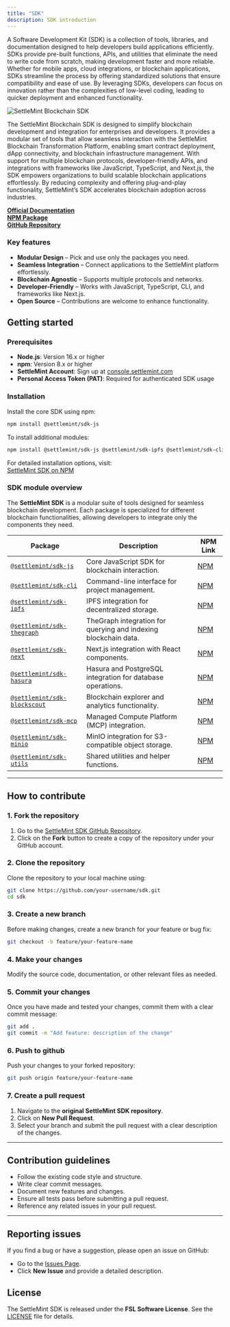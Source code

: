 ```yaml
---
title: "SDK"
description: SDK introduction
---
```


A Software Development Kit (SDK) is a collection of tools, libraries, and
documentation designed to help developers build applications efficiently. SDKs
provide pre-built functions, APIs, and utilities that eliminate the need to
write code from scratch, making development faster and more reliable. Whether
for mobile apps, cloud integrations, or blockchain applications, SDKs streamline
the process by offering standardized solutions that ensure compatibility and
ease of use. By leveraging SDKs, developers can focus on innovation rather than
the complexities of low-level coding, leading to quicker deployment and enhanced
functionality.

![SettleMint Blockchain SDK](../../../img/platfrom-components/sdk.png)

The SettleMint Blockchain SDK is designed to simplify blockchain development and
integration for enterprises and developers. It provides a modular set of tools
that allow seamless interaction with the SettleMint Blockchain Transformation
Platform, enabling smart contract deployment, dApp connectivity, and blockchain
infrastructure management. With support for multiple blockchain protocols,
developer-friendly APIs, and integrations with frameworks like JavaScript,
TypeScript, and Next.js, the SDK empowers organizations to build scalable
blockchain applications effortlessly. By reducing complexity and offering
plug-and-play functionality, SettleMint’s SDK accelerates blockchain adoption
across industries.

**[Official Documentation](https://console.settlemint.com/documentation)**  
**[NPM Package](https://www.npmjs.com/package/@settlemint/sdk-cli)**  
**[GitHub Repository](https://github.com/settlemint/sdk)**

### Key features

- **Modular Design** – Pick and use only the packages you need.
- **Seamless Integration** – Connect applications to the SettleMint platform
  effortlessly.
- **Blockchain Agnostic** – Supports multiple protocols and networks.
- **Developer-Friendly** – Works with JavaScript, TypeScript, CLI, and
  frameworks like Next.js.
- **Open Source** – Contributions are welcome to enhance functionality.

## Getting started

### Prerequisites

- **Node.js**: Version 16.x or higher
- **npm**: Version 8.x or higher
- **SettleMint Account**: Sign up at
  [console.settlemint.com](https://console.settlemint.com)
- **Personal Access Token (PAT)**: Required for authenticated SDK usage

### Installation

Install the core SDK using npm:

```sh
npm install @settlemint/sdk-js
```

To install additional modules:

```sh
npm install @settlemint/sdk-js @settlemint/sdk-ipfs @settlemint/sdk-cli
```

For detailed installation options, visit:  
[SettleMint SDK on NPM](https://www.npmjs.com/package/@settlemint/sdk-js)

### SDK module overview

The **SettleMint SDK** is a modular suite of tools designed for seamless
blockchain development. Each package is specialized for different blockchain
functionalities, allowing developers to integrate only the components they need.

| **Package**                                                                              | **Description**                                                 | **NPM Link**                                                    |
| ---------------------------------------------------------------------------------------- | --------------------------------------------------------------- | --------------------------------------------------------------- |
| [`@settlemint/sdk-js`](https://www.npmjs.com/package/@settlemint/sdk-js)                 | Core JavaScript SDK for blockchain interaction.                 | [NPM](https://www.npmjs.com/package/@settlemint/sdk-js)         |
| [`@settlemint/sdk-cli`](https://www.npmjs.com/package/@settlemint/sdk-cli)               | Command-line interface for project management.                  | [NPM](https://www.npmjs.com/package/@settlemint/sdk-cli)        |
| [`@settlemint/sdk-ipfs`](https://www.npmjs.com/package/@settlemint/sdk-ipfs)             | IPFS integration for decentralized storage.                     | [NPM](https://www.npmjs.com/package/@settlemint/sdk-ipfs)       |
| [`@settlemint/sdk-thegraph`](https://www.npmjs.com/package/@settlemint/sdk-thegraph)     | TheGraph integration for querying and indexing blockchain data. | [NPM](https://www.npmjs.com/package/@settlemint/sdk-thegraph)   |
| [`@settlemint/sdk-next`](https://www.npmjs.com/package/@settlemint/sdk-next)             | Next.js integration with React components.                      | [NPM](https://www.npmjs.com/package/@settlemint/sdk-next)       |
| [`@settlemint/sdk-hasura`](https://www.npmjs.com/package/@settlemint/sdk-hasura)         | Hasura and PostgreSQL integration for database operations.      | [NPM](https://www.npmjs.com/package/@settlemint/sdk-hasura)     |
| [`@settlemint/sdk-blockscout`](https://www.npmjs.com/package/@settlemint/sdk-blockscout) | Blockchain explorer and analytics functionality.                | [NPM](https://www.npmjs.com/package/@settlemint/sdk-blockscout) |
| [`@settlemint/sdk-mcp`](https://www.npmjs.com/package/@settlemint/sdk-mcp)               | Managed Compute Platform (MCP) integration.                     | [NPM](https://www.npmjs.com/package/@settlemint/sdk-mcp)        |
| [`@settlemint/sdk-minio`](https://www.npmjs.com/package/@settlemint/sdk-minio)           | MinIO integration for S3-compatible object storage.             | [NPM](https://www.npmjs.com/package/@settlemint/sdk-minio)      |
| [`@settlemint/sdk-utils`](https://www.npmjs.com/package/@settlemint/sdk-utils)           | Shared utilities and helper functions.                          | [NPM](https://www.npmjs.com/package/@settlemint/sdk-utils)      |

---

## How to contribute

### 1. Fork the repository

1. Go to the
   [SettleMint SDK GitHub Repository](https://github.com/settlemint/sdk).
2. Click on the **Fork** button to create a copy of the repository under your
   GitHub account.

### 2. Clone the repository

Clone the repository to your local machine using:

```sh
git clone https://github.com/your-username/sdk.git
cd sdk
```

### 3. Create a new branch

Before making changes, create a new branch for your feature or bug fix:

```sh
git checkout -b feature/your-feature-name
```

### 4. Make your changes

Modify the source code, documentation, or other relevant files as needed.

### 5. Commit your changes

Once you have made and tested your changes, commit them with a clear commit
message:

```sh
git add .
git commit -m "Add feature: description of the change"
```

### 6. Push to github

Push your changes to your forked repository:

```sh
git push origin feature/your-feature-name
```

### 7. Create a pull request

1. Navigate to the **original SettleMint SDK repository**.
2. Click on **New Pull Request**.
3. Select your branch and submit the pull request with a clear description of
   the changes.

---

## Contribution guidelines

- Follow the existing code style and structure.
- Write clear commit messages.
- Document new features and changes.
- Ensure all tests pass before submitting a pull request.
- Reference any related issues in your pull request.

---

## Reporting issues

If you find a bug or have a suggestion, please open an issue on GitHub:

- Go to the [Issues Page](https://github.com/settlemint/sdk/issues).
- Click **New Issue** and provide a detailed description.

## License

The SettleMint SDK is released under the **FSL Software License**. See the
[LICENSE](https://github.com/settlemint/sdk/blob/main/LICENSE) file for details.
